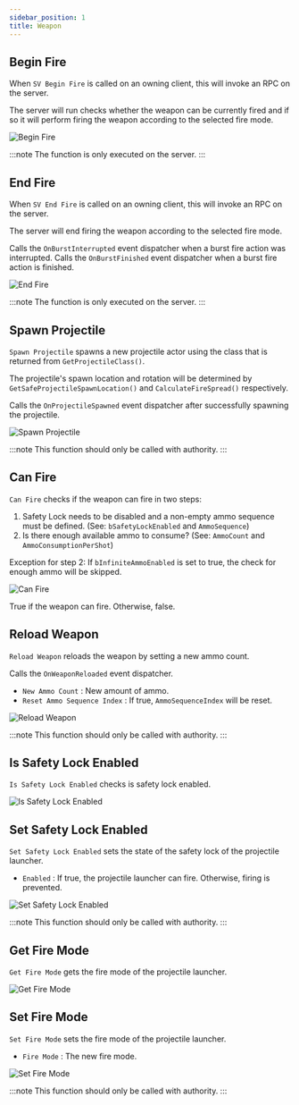 ```yaml
---
sidebar_position: 1
title: Weapon
---
```



## Begin Fire

When `SV Begin Fire` is called on an owning client, this will invoke an RPC on
the server.

The server will run checks whether the weapon can be currently fired and if so
it will perform firing the weapon according to the selected fire mode.

![Begin Fire](_static/img/weapon/begin-fire.png)

:::note
The function is only executed on the server.
:::

## End Fire

When `SV End Fire` is called on an owning client, this will invoke an RPC on
the server.

The server will end firing the weapon according to the selected fire mode.

Calls the `OnBurstInterrupted` event dispatcher when a burst fire action was
interrupted.
Calls the `OnBurstFinished` event dispatcher when a burst fire action is finished.

![End Fire](_static/img/weapon/end-fire.png)

:::note
The function is only executed on the server.
:::

## Spawn Projectile

`Spawn Projectile` spawns a new projectile actor using the class that is returned
from `GetProjectileClass()`.

The projectile's spawn location and rotation will be determined by
`GetSafeProjectileSpawnLocation()` and `CalculateFireSpread()` respectively.

Calls the `OnProjectileSpawned` event dispatcher after successfully spawning
the projectile.

![Spawn Projectile](_static/img/weapon/spawn-projectile.png)

:::note
This function should only be called with authority.
:::

## Can Fire

`Can Fire` checks if the weapon can fire in two steps:
1. Safety Lock needs to be disabled and a non-empty ammo sequence must be defined.
(See: `bSafetyLockEnabled` and `AmmoSequence`)
2. Is there enough available ammo to consume?
(See: `AmmoCount` and `AmmoConsumptionPerShot`)

Exception for step 2: If `bInfiniteAmmoEnabled` is set to true, the check for
enough ammo will be skipped.

![Can Fire](_static/img/weapon/can-fire.png)

True if the weapon can fire. Otherwise, false.

## Reload Weapon

`Reload Weapon` reloads the weapon by setting a new ammo count.

Calls the `OnWeaponReloaded` event dispatcher.
* `New Ammo Count` <Step text="1"/> : New amount of ammo.
* `Reset Ammo Sequence Index` <Step text="2"/> : If true, `AmmoSequenceIndex`
will be reset.

![Reload Weapon](_static/img/weapon/reload-weapon.png)

:::note
This function should only be called with authority.
:::

## Is Safety Lock Enabled

`Is Safety Lock Enabled` checks is safety lock enabled.

![Is Safety Lock Enabled](_static/img/weapon/is-safety-lock-enabled.png)

## Set Safety Lock Enabled

`Set Safety Lock Enabled` sets the state of the safety lock of
the projectile launcher.
* `Enabled` <Step text="1"/> : If true, the projectile launcher can fire.
Otherwise, firing is prevented.

![Set Safety Lock Enabled](_static/img/weapon/set-safety-lock-enabled.png)

:::note
This function should only be called with authority.
:::

## Get Fire Mode

`Get Fire Mode` gets the fire mode of the projectile launcher.

![Get Fire Mode](_static/img/weapon/get-fire-mode.png)

## Set Fire Mode

`Set Fire Mode` sets the fire mode of the projectile launcher.
* `Fire Mode` <Step text="1"/> : The new fire mode.

![Set Fire Mode](_static/img/weapon/set-fire-mode.png)

:::note
This function should only be called with authority.
:::